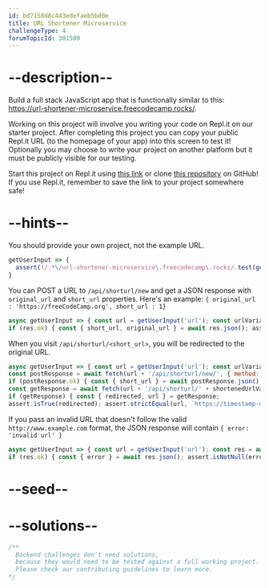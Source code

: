 ```yaml
---
id: bd7158d8c443edefaeb5bd0e
title: URL Shortener Microservice
challengeType: 4
forumTopicId: 301509
---
```


# --description--

Build a full stack JavaScript app that is functionally similar to this: <https://url-shortener-microservice.freecodecamp.rocks/>.

Working on this project will involve you writing your code on Repl.it on our starter project. After completing this project you can copy your public Repl.it URL (to the homepage of your app) into this screen to test it! Optionally you may choose to write your project on another platform but it must be publicly visible for our testing.

Start this project on Repl.it using [this link](https://repl.it/github/freeCodeCamp/boilerplate-project-urlshortener) or clone [this repository](https://github.com/freeCodeCamp/boilerplate-project-urlshortener/) on GitHub! If you use Repl.it, remember to save the link to your project somewhere safe!

# --hints--

You should provide your own project, not the example URL.

```js
getUserInput => {
  assert(!/.*\/url-shortener-microservice\.freecodecamp\.rocks/.test(getUserInput('url')));
}
```

You can POST a URL to `/api/shorturl/new` and get a JSON response with `original_url` and `short_url` properties. Here's an example: `{ original_url : 'https://freeCodeCamp.org', short_url : 1}`

```js
async getUserInput => { const url = getUserInput('url'); const urlVariable = Date.now(); const res = await fetch(url + '/api/shorturl/new/', { method: 'POST', headers: { 'Content-Type': 'application/x-www-form-urlencoded' }, body: `url=https://timestamp-microservice.freecodecamp.rocks/${urlVariable}` });
if (res.ok) { const { short_url, original_url } = await res.json(); assert.isNotNull(short_url); assert.match(original_url, new RegExp(`https://timestamp-microservice.freecodecamp.rocks/${urlVariable}`)); } else { throw new Error(`${res.status} ${res.statusText}`); } }
```

When you visit `/api/shorturl/<short_url>`, you will be redirected to the original URL.

```js
async getUserInput => { const url = getUserInput('url'); const urlVariable = Date.now(); let shortenedUrlVariable;
const postResponse = await fetch(url + '/api/shorturl/new/', { method: 'POST', headers: { 'Content-Type': 'application/x-www-form-urlencoded' }, body: `url=https://timestamp-microservice.freecodecamp.rocks/${urlVariable}` });
if (postResponse.ok) { const { short_url } = await postResponse.json(); shortenedUrlVariable = short_url; } else { throw new Error(`${postResponse.status} ${postResponse.statusText}`); }
const getResponse = await fetch(url + '/api/shorturl/' + shortenedUrlVariable);
if (getResponse) { const { redirected, url } = getResponse;
assert.isTrue(redirected); assert.strictEqual(url, `https://timestamp-microservice.freecodecamp.rocks/${urlVariable}`); } else { throw new Error(`${getResponse.status} ${getResponse.statusText}`); } }
```

If you pass an invalid URL that doesn't follow the valid `http://www.example.com` format, the JSON response will contain `{ error: 'invalid url' }`

```js
async getUserInput => { const url = getUserInput('url'); const res = await fetch(url + '/api/shorturl/new/', { method: 'POST', headers: { 'Content-Type': 'application/x-www-form-urlencoded' }, body:  `url=ftp:/john-doe.org` });
if (res.ok) { const { error } = await res.json(); assert.isNotNull(error); assert.strictEqual(error.toLowerCase(), 'invalid url');  } else { throw new Error(`${res.status} ${res.statusText}`); } }
```

# --seed--

# --solutions--

```js
/**
  Backend challenges don't need solutions, 
  because they would need to be tested against a full working project. 
  Please check our contributing guidelines to learn more.
*/
```
